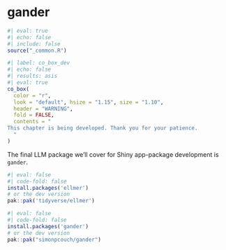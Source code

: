 # gander {#sec-shiny-gander}

```r
#| eval: true 
#| echo: false 
#| include: false
source("_common.R")
```

```r
#| label: co_box_dev
#| echo: false
#| results: asis
#| eval: true
co_box(
  color = "r", 
  look = "default", hsize = "1.15", size = "1.10",
  header = "WARNING",
  fold = FALSE,
  contents = "
This chapter is being developed. Thank you for your patience. 
  "
)
```

The final LLM package we'll cover for Shiny app-package development is `gander`. 


```r
#| eval: false 
#| code-fold: false
install.packages('ellmer')
# or the dev version
pak::pak('tidyverse/ellmer')
```

```r
#| eval: false 
#| code-fold: false
install.packages('gander')
# or the dev version
pak::pak("simonpcouch/gander")
```

<!-- https://posit-dev.github.io/shinychat/ -->

<!-- https://simonpcouch.github.io/gander/ -->




